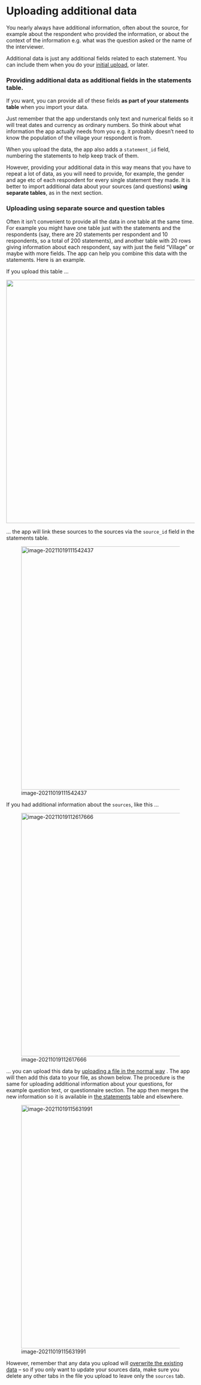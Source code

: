 # Uploading additional data{#import-additional-data}



You nearly always have additional information, often about the source, for example about the respondent who provided the information, or about the context of the information e.g. what was the question asked or the name of the interviewer. 

Additional data is just any additional fields related to each statement. You can include them when you do your [initial upload](#ximport), or later. 

### Providing additional data as additional fields in the statements table.

If you want, you can provide all of these fields **as part of your statements table** when you import your data. 

Just remember that the app understands only text and numerical fields so it will treat dates and currency as ordinary numbers. So think about what information the app actually needs from you e.g. it probably doesn't need to know the population of the village your respondent is from. 

When you upload the data, the app also adds a `statement_id` field, numbering the statements to help keep track of them.

However, providing your additional data in this way means that you have to repeat a lot of data, as you will need to provide, for example, the gender and age etc of each respondent for every single statement they made. It is better to import additional data about your sources (and questions) **using separate tables**, as in the next section.



### Uploading using separate source and question tables

Often it isn’t convenient to provide all the data in one table at the same time. For example you might have one table just with the statements and the respondents (say, there are 20 statements per respondent and 10 respondents, so a total of 200 statements), and another table with 20 rows giving information about each respondent, say with just the field “Village” or maybe with more fields. The app can help you combine this data with the statements. Here is an example.

 

If you upload this table ...

![](_assets/image-20211019095700443.png){width=650}



... the app will link these sources to the sources via the `source_id` field in the statements table. 

![image-20211019111542437](_assets/image-20211019111542437.png){width=650}

If you had additional information about the `sources`, like this ...

![image-20211019112617666](_assets/image-20211019112617666.png){width=650}

... you can upload this data by [uploading a file in the normal way](#upload-summary) . The app will then add this data to your file, as shown below. The procedure is the same for uploading additional information about your questions, for example question text, or questionnaire section. The app then merges the new information so it is available in [the statements](#xthe-statements-table) table and elsewhere.


![image-20211019115631991](_assets/image-20211019115631991.png){width=650}

However, remember that any data you upload will [overwrite the existing data](#import-general-principles) -- so if you only want to update your sources data, make sure you delete any other tabs in the file you upload to leave only the `sources` tab.

 


